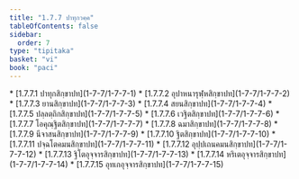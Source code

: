 ```yaml
---
title: "1.7.7 ปาทุกวคฺค"
tableOfContents: false
sidebar:
  order: 7
type: "tipitaka"
basket: "vi"
book: "paci"
---
```



<DynamicBreadcrumb />



<TableOfContents book="paci" section="1.7.7">
* [1.7.7.1 ปาทุกสิกฺขาปท](1-7-7/1-7-7-1)
* [1.7.7.2 อุปาหนารุฬฺหสิกฺขาปท](1-7-7/1-7-7-2)
* [1.7.7.3 ยานสิกฺขาปท](1-7-7/1-7-7-3)
* [1.7.7.4 สยนสิกฺขาปท](1-7-7/1-7-7-4)
* [1.7.7.5 ปลฺลตฺถิกสิกฺขาปท](1-7-7/1-7-7-5)
* [1.7.7.6 เวฐิตสิกฺขาปท](1-7-7/1-7-7-6)
* [1.7.7.7 โอคุณฺฐิตสิกฺขาปท](1-7-7/1-7-7-7)
* [1.7.7.8 ฉมาสิกฺขาปท](1-7-7/1-7-7-8)
* [1.7.7.9 นีจาสนสิกฺขาปท](1-7-7/1-7-7-9)
* [1.7.7.10 ฐิตสิกฺขาปท](1-7-7/1-7-7-10)
* [1.7.7.11 ปจฺฉโตคมนสิกฺขาปท](1-7-7/1-7-7-11)
* [1.7.7.12 อุปฺปเถนคมนสิกฺขาปท](1-7-7/1-7-7-12)
* [1.7.7.13 ฐิโตอุจฺจารสิกฺขาปท](1-7-7/1-7-7-13)
* [1.7.7.14 หริเตอุจฺจารสิกฺขาปท](1-7-7/1-7-7-14)
* [1.7.7.15 อุทเกอุจฺจารสิกฺขาปท](1-7-7/1-7-7-15)
</TableOfContents>